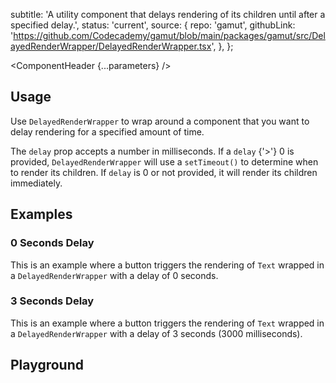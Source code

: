 


  subtitle:
    'A utility component that delays rendering of its children until after a specified delay.',
  status: 'current',
  source: {
    repo: 'gamut',
    githubLink:
      'https://github.com/Codecademy/gamut/blob/main/packages/gamut/src/DelayedRenderWrapper/DelayedRenderWrapper.tsx',
  },
};

<Meta of={DelayedRenderWrapperStories} />

<ComponentHeader {...parameters} />

## Usage

Use `DelayedRenderWrapper` to wrap around a component that you want to delay rendering for a specified amount of time.

The `delay` prop accepts a number in milliseconds. If a `delay` {'>'} 0 is provided, `DelayedRenderWrapper` will use a `setTimeout()` to determine when to render its children. If `delay` is 0 or not provided, it will render its children immediately.

## Examples

### 0 Seconds Delay

This is an example where a button triggers the rendering of `Text` wrapped in a `DelayedRenderWrapper` with a delay of 0 seconds.

<Canvas of={DelayedRenderWrapperStories.ZeroSecondsDelay} />

### 3 Seconds Delay

This is an example where a button triggers the rendering of `Text` wrapped in a `DelayedRenderWrapper` with a delay of 3 seconds (3000 milliseconds).

<Canvas of={DelayedRenderWrapperStories.ThreeSecondDelay} />

## Playground

<Canvas sourceState="shown" of={DelayedRenderWrapperStories.Default} />

<Controls />
